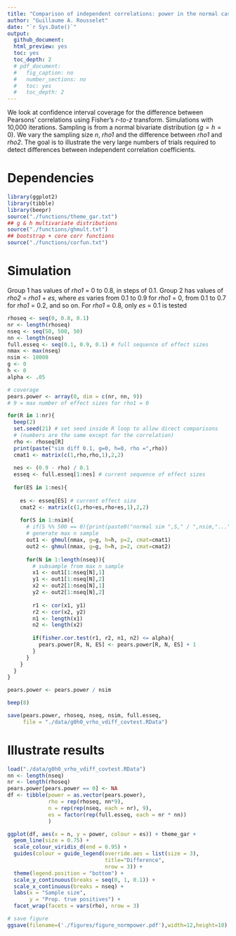 ```yaml
---
title: "Comparison of independent correlations: power in the normal case for Pearson's correlation"
author: "Guillaume A. Rousselet"
date: "`r Sys.Date()`"
output:
  github_document:
  html_preview: yes
  toc: yes
  toc_depth: 2
  # pdf_document:
  #   fig_caption: no
  #   number_sections: no
  #   toc: yes
  #   toc_depth: 2
---
```


We look at confidence interval coverage for the difference between Pearsons' correlations using Fisher's *r-to-z* transform. Simulations with 10,000 iterations. Sampling is from a normal bivariate distribution ($g = h = 0$). We vary the sampling size *n*, *rho1* and the difference between *rho1* and *rho2*. The goal is to illustrate the very large numbers of trials required to detect differences between independent correlation coefficients.

# Dependencies
```r
library(ggplot2)
library(tibble)
library(beepr)
source("./functions/theme_gar.txt")
## g & h multivariate distributions
source("./functions/ghmult.txt")
## bootstrap + core corr functions
source("./functions/corfun.txt")
```

# Simulation

Group 1 has values of *rho1* = 0 to 0.8, in steps of 0.1. 
Group 2 has values of *rho2* = *rho1* + *es*, where *es* varies from 0.1 to 0.9 for *rho1* = 0, from 0.1 to 0.7 for *rho1* = 0.2, and so on. For *rho1* = 0.8, only *es* = 0.1 is tested

```r
rhoseq <- seq(0, 0.8, 0.1)
nr <- length(rhoseq)
nseq <- seq(50, 500, 50)
nn <- length(nseq)
full.esseq <- seq(0.1, 0.9, 0.1) # full sequence of effect sizes
nmax <- max(nseq)
nsim <- 10000
g <- 0
h <- 0
alpha <- .05

# coverage
pears.power <- array(0, dim = c(nr, nn, 9))
# 9 = max number of effect sizes for rho1 = 0

for(R in 1:nr){
  beep(2)
  set.seed(21) # set seed inside R loop to allow direct comparisons
  # (numbers are the same except for the correlation)
  rho <- rhoseq[R]
  print(paste("sim diff 0.1, g=0, h=0, rho =",rho))
  cmat1 <- matrix(c(1,rho,rho,1),2,2)
  
  nes <- (0.9 - rho) / 0.1
  esseq <- full.esseq[1:nes] # current sequence of effect sizes
  
  for(ES in 1:nes){
    
    es <- esseq[ES] # current effect size
    cmat2 <- matrix(c(1,rho+es,rho+es,1),2,2)
    
    for(S in 1:nsim){
      # if(S %% 500 == 0){print(paste0("normal sim ",S," / ",nsim,"..."))}
      # generate max n sample
      out1 <- ghmul(nmax, g=g, h=h, p=2, cmat=cmat1)  
      out2 <- ghmul(nmax, g=g, h=h, p=2, cmat=cmat2) 
      
      for(N in 1:length(nseq)){
        # subsample from max n sample
        x1 <- out1[1:nseq[N],1]
        y1 <- out1[1:nseq[N],2]
        x2 <- out2[1:nseq[N],1]
        y2 <- out2[1:nseq[N],2]
        
        r1 <- cor(x1, y1)
        r2 <- cor(x2, y2)
        n1 <- length(x1)
        n2 <- length(x2)
        
        if(fisher.cor.test(r1, r2, n1, n2) <= alpha){
          pears.power[R, N, ES] <- pears.power[R, N, ES] + 1
        }
      }
    }
  }
}

pears.power <- pears.power / nsim

beep(8)

save(pears.power, rhoseq, nseq, nsim, full.esseq,
     file = "./data/g0h0_vrho_vdiff_covtest.RData")
```

# Illustrate results

```r
load("./data/g0h0_vrho_vdiff_covtest.RData")
nn <- length(nseq)
nr <- length(rhoseq)
pears.power[pears.power == 0] <- NA
df <- tibble(power = as.vector(pears.power),
             rho = rep(rhoseq, nn*9),
             n = rep(rep(nseq, each = nr), 9),
             es = factor(rep(full.esseq, each = nr * nn))
             )

ggplot(df, aes(x = n, y = power, colour = es)) + theme_gar +
  geom_line(size = 0.75) + 
  scale_colour_viridis_d(end = 0.95) +
  guides(colour = guide_legend(override.aes = list(size = 3),
                               title="Difference",
                               nrow = 3)) +
  theme(legend.position = "bottom") +
  scale_y_continuous(breaks = seq(0, 1, 0.1)) +
  scale_x_continuous(breaks = nseq) +
  labs(x = "Sample size",
       y = "Prop. true positives") +
  facet_wrap(facets = vars(rho), nrow = 3)
```

```r
# save figure
ggsave(filename=('./figures/figure_normpower.pdf'),width=12,height=10)
```

